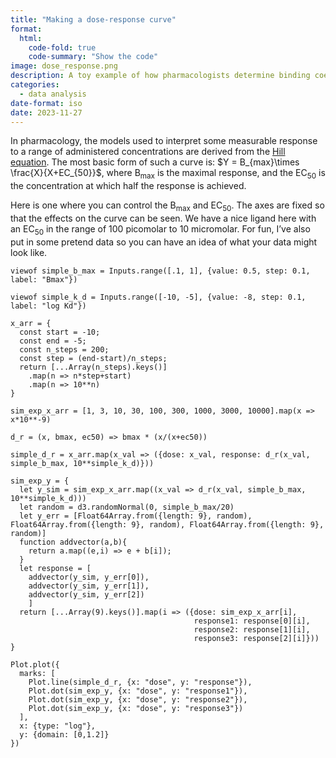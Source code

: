 ```yaml
---
title: "Making a dose-response curve"
format:
  html:
    code-fold: true
    code-summary: "Show the code"
image: dose_response.png
description: A toy example of how pharmacologists determine binding coefficients using saturation binding data.
categories:
  - data analysis
date-format: iso
date: 2023-11-27
---
```

In pharmacology, the models used to interpret some measurable response to a range of administered concentrations are derived from the [Hill equation](https://en.wikipedia.org/wiki/Hill_equation_(biochemistry)). The most basic form of such a curve is: $Y = B_{max}\times \frac{X}{X+EC_{50}}$, where B<sub>max</sub> is the maximal response, and the EC<sub>50</sub> is the concentration at which half the response is achieved.

Here is one where you can control the B<sub>max</sub> and EC<sub>50</sub>. The axes are fixed so that the effects on the curve can be seen. We have a nice ligand here with an EC<sub>50</sub> in the range of 100 picomolar to 10 micromolar. For fun, I've also put in some pretend data so you can have an idea of what your data might look like.

:::{.grid}

:::{.g-col-8}
```ojs
viewof simple_b_max = Inputs.range([.1, 1], {value: 0.5, step: 0.1, label: "Bmax"})
```
:::

:::{.g_col-4}
```ojs
viewof simple_k_d = Inputs.range([-10, -5], {value: -8, step: 0.1, label: "log Kd"})
```
:::

:::

```ojs
x_arr = {
  const start = -10;
  const end = -5;
  const n_steps = 200;
  const step = (end-start)/n_steps;
  return [...Array(n_steps).keys()]
    .map(n => n*step+start)
    .map(n => 10**n)
}

sim_exp_x_arr = [1, 3, 10, 30, 100, 300, 1000, 3000, 10000].map(x => x*10**-9)

d_r = (x, bmax, ec50) => bmax * (x/(x+ec50))

simple_d_r = x_arr.map(x_val => ({dose: x_val, response: d_r(x_val, simple_b_max, 10**simple_k_d)}))

sim_exp_y = {
  let y_sim = sim_exp_x_arr.map((x_val => d_r(x_val, simple_b_max, 10**simple_k_d)))
  let random = d3.randomNormal(0, simple_b_max/20)
  let y_err = [Float64Array.from({length: 9}, random), Float64Array.from({length: 9}, random), Float64Array.from({length: 9}, random)]
  function addvector(a,b){
    return a.map((e,i) => e + b[i]);
  }
  let response = [
    addvector(y_sim, y_err[0]),
    addvector(y_sim, y_err[1]),
    addvector(y_sim, y_err[2])
    ]
  return [...Array(9).keys()].map(i => ({dose: sim_exp_x_arr[i],
                                         response1: response[0][i],
                                         response2: response[1][i],
                                         response3: response[2][i]}))
}
```

::: {.grid}


::: {.g-col-8}

```ojs
Plot.plot({
  marks: [
    Plot.line(simple_d_r, {x: "dose", y: "response"}),
    Plot.dot(sim_exp_y, {x: "dose", y: "response1"}),
    Plot.dot(sim_exp_y, {x: "dose", y: "response2"}),
    Plot.dot(sim_exp_y, {x: "dose", y: "response3"})
  ],
  x: {type: "log"},
  y: {domain: [0,1.2]}
})
```
:::
::: {.g-col-4}



:::
:::
